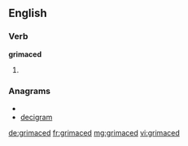 ==English==

===Verb===
'''grimaced'''

# {{past of|[[grimace]]}}

===Anagrams===
* {{alphagram|acdegimr}}
* [[decigram#English|decigram]]

[[de:grimaced]]
[[fr:grimaced]]
[[mg:grimaced]]
[[vi:grimaced]]